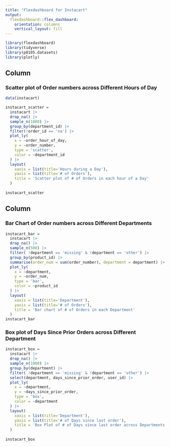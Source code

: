 ```yaml
---
title: "Flexdashboard for Instacart"
output: 
  flexdashboard::flex_dashboard:
    orientation: columns
    vertical_layout: fill
---
```


```r
library(flexdashboard)
library(tidyverse)
library(p8105.datasets)
library(plotly)
```

Column {data-width=650}
-----------------------------------------------------------------------

### Scatter plot of Order numbers across Different Hours of Day
```r
data(instacart)

instacart_scatter = 
  instacart |>
  drop_na() |>
  sample_n(1000) |>
  group_by(department_id) |>
  filter(!order_id == 'na') |>
  plot_ly(
    x = ~order_hour_of_day,
    y = ~order_number,
    type = 'scatter',
    color = ~department_id
  ) |>
  layout(
    xaxis = list(title='Hours during a Day'),
    yaxis = list(title='# of Orders'),
    title = 'Scatter plot of # of Orders in each hour of a Day'
  )
  
instacart_scatter
```

Column {data-width=350}
-----------------------------------------------------------------------

### Bar Chart of Order numbers across Different Departments 

```r
instacart_bar = 
  instacart |>
  drop_na() |>
  sample_n(500) |>
  filter( !department == 'missing' & !department == 'other') |>
  group_by(product_id) |>
  summarise(order_num = sum(order_number), department = department) |>
  plot_ly(
    x = ~department,
    y = ~order_num,
    type = 'bar',
    color = ~product_id
  ) |>
  layout(
    xaxis = list(title='Department'),
    yaxis = list(title='# of Orders'),
    title = 'Bar chart of # of Orders in each Department'
  )
instacart_bar
```

### Box plot of Days Since Prior Orders across Different Department

```r
instacart_box = 
  instacart |>
  drop_na() |>
  sample_n(1000) |>
  group_by(department) |>
  filter( !department == 'missing' & !department == 'other') |>
  select(department, days_since_prior_order, user_id) |>
  plot_ly(
    x = ~department,
    y = ~days_since_prior_order,
    type = 'box',
    color = ~department
  ) |>
  layout(
    xaxis = list(title='Department'),
    yaxis = list(title='# of Days since last order'),
    title = 'Box Plot of # of Days since last order across Departments'
  )
  
instacart_box

```

